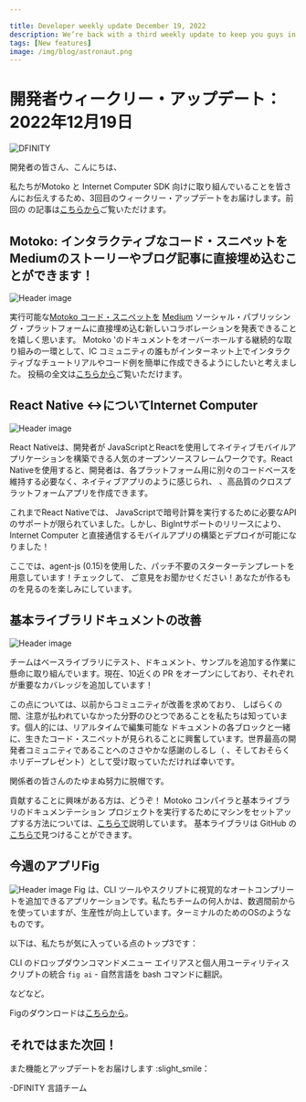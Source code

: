 ```yaml
---

title: Developer weekly update December 19, 2022
description: We’re back with a third weekly update to keep you guys in sync with what we’re working on for Motoko and the Internet Computer SDK.
tags: [New features]
image: /img/blog/astronaut.png
---
```

# 開発者ウィークリー・アップデート：2022年12月19日

![DFINITY](../_assets/astronaut.png)

開発者の皆さん、こんにちは、

私たちがMotoko と Internet
Computer SDK 向けに取り組んでいることを皆さんにお伝えするため、3回目のウィークリー・アップデートをお届けします。前回の
の記事は[こちらから](https://forum.dfinity.org/t/generational-gc-on-playground-and-new-async-await-weekly-motoko-updates/17270)ご覧いただけます。

## Motoko: インタラクティブなコード・スニペットをMediumのストーリーやブログ記事に直接埋め込むことができます！

![Header image](../_assets/medium.png)

実行可能な[Motoko コード・スニペットを](https://embed.smartcontracts.org/) [Medium](https://medium.com/)
ソーシャル・パブリッシング・プラットフォームに直接埋め込む新しいコラボレーションを発表できることを嬉しく思います。
 Motoko 'のドキュメントをオーバーホールする継続的な取り組みの一環として、IC
コミュニティの誰もがインターネット上でインタラクティブなチュートリアルやコード例を簡単に作成できるようにしたいと考えました。
 投稿の全文は[こちらから](https://forum.dfinity.org/t/embed-motoko-interactive-code-snippets-directly-in-your-medium-story-or-blog-post/17433)ご覧いただけます。

## React Native \<-\>についてInternet Computer

![Header image](../_assets/react-native.png)

React Nativeは、開発者が
JavaScriptとReactを使用してネイティブモバイルアプリケーションを構築できる人気のオープンソースフレームワークです。React Nativeを使用すると、開発者は、各プラットフォーム用に別々のコードベースを維持する必要なく、ネイティブアプリのように感じられ、
、高品質のクロスプラットフォームアプリを作成できます。

これまでReact Nativeでは、
JavaScriptで暗号計算を実行するために必要なAPIのサポートが限られていました。しかし、BigIntサポートのリリースにより、
 Internet Computer と直接通信するモバイルアプリの構築とデプロイが可能になりました！

ここでは、agent-js (0.15)を使用した、パッチ不要のスターターテンプレートを用意しています！チェックして、
ご意見をお聞かせください！あなたが作るものを見るのを楽しみにしています。

## 基本ライブラリドキュメントの改善

![Header image](../_assets/github-prs.png)

チームはベースライブラリにテスト、ドキュメント、サンプルを追加する作業に懸命に取り組んでいます。現在、10近くの PR
をオープンにしており、それぞれが重要なカバレッジを追加しています！

この点については、以前からコミュニティが改善を求めており、
しばらくの間、注意が払われていなかった分野のひとつであることを私たちは知っています。個人的には、リアルタイムで編集可能な
ドキュメントの各ブロックと一緒に、生きたコード・スニペットが見られることに興奮しています。世界最高の開発者コミュニティであることへのささやかな感謝のしるし（
、そしておそらくホリデープレゼント）として受け取っていただければ幸いです。

関係者の皆さんのたゆまぬ努力に脱帽です。

貢献することに興味がある方は、どうぞ！
Motoko コンパイラと基本ライブラリのドキュメンテーション
プロジェクトを実行するためにマシンをセットアップする方法については、[こちらで](https://dirt-jaguar-6a2.notion.site/How-to-contribute-to-the-base-examples-d2761b204d5443d6b170d0dfe6a70591)説明しています。
基本ライブラリは GitHub の[こちらで](https://github.com/dfinity/motoko-base)見つけることができます。

## 今週のアプリFig

![Header image](../_assets/fig.png)
Fig は、CLI ツールやスクリプトに視覚的なオートコンプリートを追加できるアプリケーションです。私たちチームの何人かは、数週間前から
を使っていますが、生産性が向上しています。ターミナルのためのOSのようなものです。

以下は、私たちが気に入っている点のトップ3です：

CLI のドロップダウンコマンドメニュー
エイリアスと個人用ユーティリティスクリプトの統合
`fig ai` - 自然言語を bash コマンドに翻訳。

などなど。

Figのダウンロードは[こちらから](https://fig.io/)。

## それではまた次回！

また機能とアップデートをお届けします :slight\_smile：

\-DFINITY 言語チーム

<!---


# Developer weekly update: December 19, 2022

![DFINITY](../_assets/astronaut.png)

Hello devs,

We’re back with a third weekly update to keep you guys in sync with what we’re working on for Motoko and the Internet
Computer SDK. You can check out our previous
post [here](https://forum.dfinity.org/t/generational-gc-on-playground-and-new-async-await-weekly-motoko-updates/17270).

## Embed Motoko: interactive code snippets directly in your Medium story or blog post!
![Header image](../_assets/medium.png)

We are excited to announce a new collaboration which brings
runnable [Motoko code snippets](https://embed.smartcontracts.org/) directly into the [Medium](https://medium.com/)
social publishing platform.
As a part of an ongoing effort to overhaul Motoko’s documentation, we wanted to make it easy for anyone in the IC
community to create interactive tutorials and code examples across the Internet.
You can see the full
post [here](https://forum.dfinity.org/t/embed-motoko-interactive-code-snippets-directly-in-your-medium-story-or-blog-post/17433).

## React Native <-> Internet Computer
![Header image](../_assets/react-native.png)

React Native is a popular open-source framework that allows developers to build native mobile applications using
JavaScript and React. With React Native, developers can create high-quality, cross-platform apps that feel and perform
like native apps, without the need to maintain separate code bases for each platform.

Up until now, React Native had limited support for the necessary APIs to perform cryptographic computations in
JavaScript. With the release of BigInt support however, it is now possible to build and deploy mobile apps that
communicate directly with the Internet Computer!

We have a starter template available for you here that uses agent-js (0.15) with no patches necessary! Check it out and
let us know what you think! Looking forward to seeing what you build.

## Improvements coming to base library documentation
![Header image](../_assets/github-prs.png)

The team has been hard at work adding tests, documentation, and examples to the Base Library. We now have nearly 10 PRs
open that each add significant coverage!

The community has been asking for improvements in this regard for some time, and we know it’s one area that has been
starved of attention for a while. Personally, I’m excited to see live code snippets alongside every block of
documentation that can be edited in real time. I hope that you will accept this as a small token of our appreciation (
and perhaps a holiday gift) for being the best developer community in the world.

Hats off to everyone involved for their tireless efforts.

If you’re interested in contributing, please do! We have instructions for how to get your machine set up to run the
Motoko compiler and base library documentation
project [here](https://dirt-jaguar-6a2.notion.site/How-to-contribute-to-the-base-examples-d2761b204d5443d6b170d0dfe6a70591).
You can find the base library on GitHub [here](https://github.com/dfinity/motoko-base).

## App of the week: Fig
![Header image](../_assets/fig.png)
Fig is an application that lets you add visual autocomplete to any CLI tool or script. Some of us on the team have been
using it for several weeks now, and it’s offered a nice boost to productivity. It’s like an OS for your terminal.

Here are the top three things we love about it:

dropdown command menu for CLI’s
Consolidation of aliases and personal utility scripts
`fig ai` - translate natural language into bash commands

and much much more.

You can download Fig [here](https://fig.io/).

## See you next time!

We'll be back with more features and updates :slight_smile:

– DFINITY Languages team




-->
